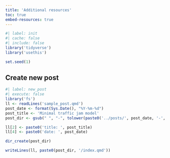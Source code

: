 ```yaml
---
title: 'Additional resources'
toc: true
embed-resources: true
---
```


```r
#| label: init
#| cache: false
#| include: false
library('tidyverse')
library('usethis')

set.seed(1)
```

## Create new post
```r
#| label: new_post
#| execute: false
library('fs')
ll <- readLines('sample_post.qmd')
post_date <- format(Sys.Date(), "%Y-%m-%d")
post_title <- 'Minimal traffic jam model'
post_dir <- gsub(" ", "-", tolower(paste0('../posts/', post_date, '-', post_title)))

ll[2] <- paste0('title: ', post_title)
ll[4] <- paste0('date: ', post_date)

dir_create(post_dir)

writeLines(ll, paste0(post_dir, '/index.qmd'))

```

